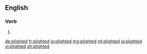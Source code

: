 ==English==

===Verb===
{{head|en|verb form}}

# {{en-past of|plight}}

[[de:plighted]]
[[fr:plighted]]
[[io:plighted]]
[[mg:plighted]]
[[ml:plighted]]
[[ja:plighted]]
[[vi:plighted]]
[[zh:plighted]]